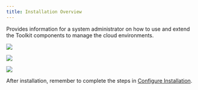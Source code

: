 ```yaml
---
title: Installation Overview
---
```



<PageDescription>

Provides information for a system administrator on how to use and extend the Toolkit components to manage the
cloud environments. 

</PageDescription>

<Row>
<Column colLg={4} colMd={4} noGutterMdLeft>
<ArticleCard
    color="dark"
    title="Configure the dashboard"
    subTitle="Customize the Developer Dashboard and OpenShift console"
    href="/admin/config-dashboard"
    >

![](/images/sysadmins2.jpg)

</ArticleCard>
</Column>
<Column colLg={4} colMd={4} noGutterMdLeft>
<ArticleCard
    color="dark"
    title="Infrastructure as Code"
    subTitle="Review the framework and modules that provide Infrastructure as Code scripts"
    href="/admin/iasc"
    >

![](/images/sysadmins.jpg)

</ArticleCard>
</Column>
<Column colLg={4} colMd={4} noGutterMdLeft>
<ArticleCard
    color="dark"
    title="Cluster configuration"
    subTitle="Understand the metadata used to configure the cluster and the tools to customize and manage the environment"
    href="/admin/cluster-configuration"
    >

![](/images/code2.jpg)

</ArticleCard>
</Column>
</Row>

After installation, remember to complete the steps in [Configure Installation](/admin/config-install).
